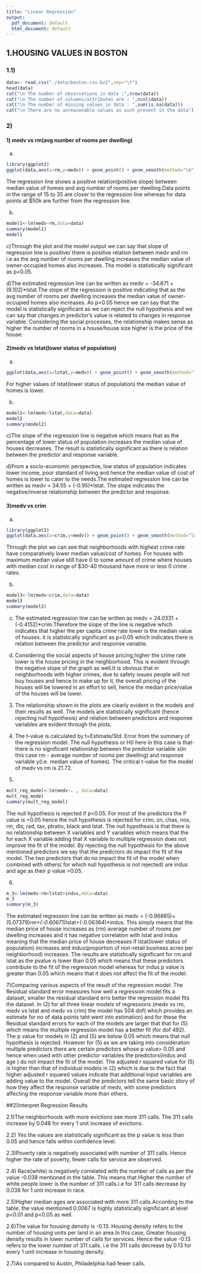 ---
title: "Linear Regression"
output:
  pdf_document: default
  html_document: default
---



## 1.HOUSING VALUES IN BOSTON


### 1.1)

```{r}
data<- read.csv("./data/boston.csv.bz2",sep="\t")
head(data)
cat("\n The number of observations in data :",nrow(data))
cat("\n The number of columns/attributes are : ",ncol(data))
cat("\n The number of missing values in data : ",sum(is.na(data)))
cat("\n There are no unreasonable values as such present in the data")

```



### 2)


#### 1) medv vs rm(avg number of rooms per dwelling)

a)
```{r}
library(ggplot2)
ggplot(data,aes(x=rm,y=medv)) + geom_point() + geom_smooth(method="lm")+labs(title="rm vs medv", x="Avg number of rooms per dwelling)", y="Median value of homes(in thousand $")
```
The regression line shows a positive relation(positive slope) between median value of homes and avg number of rooms per dwelling.Data points in the range of 15 to 35 are closer to the regression line whereas for data points at $50k are further from the regression line.

b)
```{r}
model1<-lm(medv~rm,data=data)
summary(model1)
model1
```

c)Through the plot and the model output we can say that slope of regression line is positive/ there is positive relation between medv and rm i.e as the avg number of rooms per dwelling increases the median value of owner-occupied homes also increases. The model is statistically significant as p<0.05. 


d)The estimated regression line can be written as medv = -34.671 + (9.102)*lstat.The slope of the regression is positive indicating that as the avg number of rooms per dwelling increases the median value of owner-occupied homes also increases.
As p<0.05 hence we can say that the model is statistically significant as we can reject the null hypothesis and we can say that changes in predictor's value is related to changes in response variable. 
Considering the social processes, the relationship makes sense as higher the number of rooms in a house/house size higher is the price of the house.


#### 2)medv vs lstat(lower status of population)


a)
```{r}
ggplot(data,aes(x=lstat,y=medv)) + geom_point() + geom_smooth(method="lm")+labs(title="lstat vs medv", x="lower status of the population (percent))", y="Median value of homes(in thousand $")
```
For higher values of lstat(lower status of population) the median value of homes is lower.


b)
```{r}
model2<-lm(medv~lstat,data=data)
model2
summary(model2)
```

c)The slope of the regression line is negative which means that as the percentage of lower status of population increases the median value of houses decreases. The result is statistically significant as there is relation between the predictor and response variable.



d)From a socio-economic perspective, low status of population indicates lower income, poor standard of living and hence the median value of cost of homes is lower to cater to the needs.The estimated regression line can be written as medv = 34.55 + (-0.95)*lstat. The slope indicates the negative/inverse relationship between the predictor and response.

  

#### 3)medv vs crim

a)
```{r}
library(ggplot2)
ggplot(data,aes(x=crim,y=medv)) + geom_point() + geom_smooth(method="lm")+labs(title="crim vs medv", x="per capita crime rate by neighborhood", y="Median value of homes(in thousand $)")
```
Through the plot we can see that neighborhoods with highest crime rate have comparatively lower median value/cost of homes. For houses with maximum median value still have 0 to some amount of crime where houses with median cost in range of $30-40 thousand have more or less 0 crime rates.

b)
```{r}
model3<-lm(medv~crim,data=data)
model3
summary(model3)
```

c)
The estimated regression line can be written as medv = 24.0331 + (-0.4152)*crim.Therefore the slope of the line is negative which indicates that higher the per capita crime rate lower is the median value of houses. it is statistically significant as p<0.05 which indicates there is relation between the predictor and response variable.

d)
Considering the social aspects of house pricing,higher the crime rate lower is the house pricing in the neighborhood. This is evident through the negative slope of the graph as well.It is obvious that in neighborhoods with higher crimes, due to safety issues people will not buy houses and hence to make up for it, the overall pricing of the houses will be lowered in an effort to sell, hence the median price/value of the houses will be lower.



3) The relationship shown in the plots are clearly evident in the models and their results as well. The models are statistically significant (hence rejecting null hypothesis) and relation between predictors and response variables are evident through the plots. 



4)
The t-value is calculated by t=Estimate/Std. Error from the summary of the regression model.
The null hypothesis or H0 here in this case is that- there is no significant relationship between the predictor variable x(in this case rm - average number of rooms per dwelling) and response variable y(i.e. median value of homes). 
The critical t-value for the model of medv vs rm is 21.72.



5)
```{r}
mult_reg_model<-lm(medv~. , data=data)
mult_reg_model
summary(mult_reg_model)

```
The null hypothesis is rejected if p<0.05. For most of the predictors the P value is <0.05 hence the null hypothesis is rejected for crim, zn, chas, nox, rm, dis, rad, tax, ptratio, black and lstat. The null hypothesis is that there is no relationship between X variables and Y variables which means that the for each X variable adding that X variable to multiple regression does not improve the fit of the model.
By rejecting the null hypothesis for the above mentioned predictors we say that the predictors do impact the fit of the model. The two predictors that do no impact the fit of the model when combined with others( for which null hypothesis is not rejected) are indus and age as their p value >0.05.


6)

```{r}
m_3<-lm(medv~rm+lstat+indus,data=data)
m_3
summary(m_3)
```
The estimated regression line can be written as medv = (-0.96865)+(5.07379)*rm+(-0.60671)*lstat+(-0.06364)*indus.
This simply means that the median price of house increases as (rm) average number of rooms per dwelling increases and it has negative correlation with lstat and indus meaning that the median price of house decreases if lstat(lower status of population) increases and indus(proportion of non-retail business acres per neighborhood) increases.
The results are statistically significant for rm and lstat as the pvalue is lower than 0.05 which means that these predictors contribute to the fit of the regression model whereas for indus p value is greater than 0.05 which means that it does not affect the fit of the model.




7)Comparing various aspects of the result of the regression model:
The Residual standard error measures how well a regression model fits a dataset, smaller the residual standard erro better the regression model fits the dataset. In (2) for all three linear models of regressions (medv vs rm, medv vs lstat and medv vs crim) the model has 504 dof( which provides an estimate for no of data points taht went into estimation) and for these the Residual standard errors for each of the models are larger that that for (5) which means the multiple regression model has a better fit (for dof 492).
The p value for models in (2) and (5) are below 0.05 which means that null hypothesis is rejected. However for (5) as we are taking into consideration multiple predictors there are certain predictors whose p value> 0.05 and hence when used with other predictor variables the predictors(indus and age ) do not impact the fit of the model.
The adjusted r squared value for (5) is higher than that of individual models in (2) which is due to the fact that higher adjusted r squared values indicate that additional input variables are adding value to the model.
Overall the predictors tell the same basic story of how they affect the response variable of medv, with some predictors affecting the response variable more than others.




##2)Interpret Regression Results


2.1)The neighborhoods with more evictions see more 311 calls. The 311 calls increase by 0.048 for every 1 unit increase of evictions.


2.2) Yes the values are statistically significant as the p value is less than 0.05 and hence falls within confidence level.

2.3)Poverty rate is negatively associated with number of 311 calls. Hence higher the rate of poverty, fewer calls for service are observed.

2.4) Race(white) is negatively correlated with the number of calls as per the value -0.038 mentioned in the table. This means that Higher the number of white people lower is the number of 311 calls.i.e for 311 calls decrease by 0.038 for 1 unit increase in race.

2.5)Higher median ages are associated with more 311 calls.According to the table, the value mentioned 0.0067 is highly statistically significant at level p<0.01 and p<0.05 as well.

2.6)The value for housing density is -0.13. Housing density refers to the number of housing units per land in an area.In this case, Greater housing density results in lower number of calls for services. Hence the value -0.13 refers to the lower number of 311 calls. i.e the 311 calls decrease by 0.13 for every 1 unit increase in housing density.

2.7)As compared to Austin, Philadelphia had fewer calls.